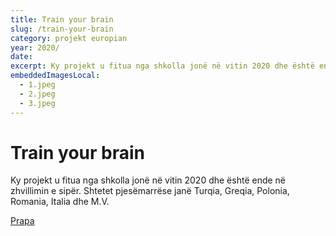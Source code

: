 ```yaml
---
title: Train your brain
slug: /train-your-brain
category: projekt europian
year: 2020/
date:
excerpt: Ky projekt u fitua nga shkolla jonë në vitin 2020 dhe është ende në zhvillimin e sipër ...
embeddedImagesLocal:
  - 1.jpeg
  - 2.jpeg
  - 3.jpeg
---
```


# Train your brain

Ky projekt u fitua nga shkolla jonë në vitin 2020 dhe është ende në zhvillimin e sipër. Shtetet pjesëmarrëse janë Turqia, Greqia, Polonia, Romania, Italia dhe M.V.

[Prapa](/projects)
